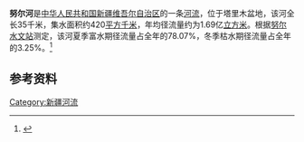 '''努尔河'''是[[中华人民共和国|中华人民共和国]][[新疆维吾尔自治区|新疆维吾尔自治区]]的一条[[河流|河流]]，位于塔里木盆地，该河全长35千米，集水面积约420[[平方千米|平方千米]]，年均径流量约为1.69亿[[立方米|立方米]]。根据[[努尔水文站|努尔水文站]]测定，该河夏季富水期径流量占全年的78.07%，冬季枯水期径流量占全年的3.25%。<ref>{{cite book|author=马秀峰等|title=《西北内陆河区水旱灾害》|year=1999|publisher=黄河水利出版社|location=郑州|isbn=7-80621-267-1}}</ref>

== 参考资料 ==
{{reflist}}

[[Category:新疆河流|Category:新疆河流]]